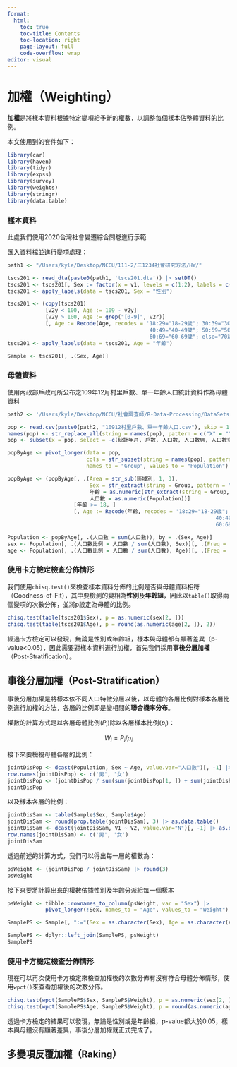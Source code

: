 ```yaml
---
format: 
  html: 
    toc: true
    toc-title: Contents
    toc-location: right
    page-layout: full
    code-overflow: wrap
editor: visual
---
```


# 加權（Weighting）

**加權**是將樣本資料根據特定變項給予新的權數，以調整每個樣本佔整體資料的比例。

本文使用到的套件如下：

```r
library(car)
library(haven)
library(tidyr)
library(expss)
library(survey)
library(weights)
library(stringr)
library(data.table)
```

### 樣本資料

此處我們使用2020台灣社會變遷綜合問卷進行示範

匯入資料檔並進行變項處理：

```r
path1 <- "/Users/kyle/Desktop/NCCU/111-2/三1234社會研究方法/HW/"
```

```r
tscs201 <- read_dta(paste0(path1, 'tscs201.dta')) |> setDT()
tscs201 <- tscs201[, Sex := factor(x = v1, levels = c(1:2), labels = c("男", "女"))]
tscs201 <- apply_labels(data = tscs201, Sex = "性別")

tscs201 <- (copy(tscs201)
            [v2y < 100, Age := 109 - v2y]
            [v2y > 100, Age := grep("[0-9]", v2r)]
            [, Age := Recode(Age, recodes = '18:29="18-29歲"; 30:39="30-39歲";
                                             40:49="40-49歲"; 50:59="50-59歲";
                                             60:69="60-69歲"; else="70歲以上"')])
tscs201 <- apply_labels(data = tscs201, Age = "年齡")

Sample <- tscs201[, .(Sex, Age)]
```

### 母體資料

使用內政部戶政司所公布之109年12月村里戶數、單一年齡人口統計資料作為母體資料

```r
path2 <- '/Users/kyle/Desktop/NCCU/社會調查師/R-Data-Processing/DataSets/'
```

```r
pop <- read.csv(paste0(path2, "10912村里戶數、單一年齡人口.csv"), skip = 1)
names(pop) <- str_replace_all(string = names(pop), pattern = c("X" = "", "\\." = ""))
pop <- subset(x = pop, select = -c(統計年月, 戶數, 人口數, 人口數男, 人口數女))

popByAge <- pivot_longer(data = pop, 
                         cols = str_subset(string = names(pop), pattern = "^[0-9]"), 
                         names_to = "Group", values_to = "Population") |> setDT()

popByAge <- (popByAge[, .(Area = str_sub(區域別, 1, 3), 
                          Sex = str_extract(string = Group, pattern = "[男女]$"), 
                          年齡 = as.numeric(str_extract(string = Group, pattern = "(^[0-9]{1,3})")),
                          人口數 = as.numeric(Population))]
                     [年齡 >= 18, ]
                     [, Age := Recode(年齡, recodes = '18:29="18-29歲"; 30:39="30-39歲";
                                                                  40:49="40-49歲"; 50:59="50-59歲";
                                                                  60:69="60-69歲"; else="70歲以上"')])

Population <- popByAge[, .(人口數 = sum(人口數)), by = .(Sex, Age)]
sex <- Population[, .(人口數比例 = 人口數 / sum(人口數), Sex)][, .(Freq = sum(人口數比例)), by = .(Sex)] |> t()
age <- Population[, .(人口數比例 = 人口數 / sum(人口數), Age)][, .(Freq = sum(人口數比例)), by = .(Age)] |> t()
```

### 使用卡方檢定檢查分佈情形

我們使用`chisq.test()`來檢查樣本資料分佈的比例是否與母體資料相符（Goodness-of-Fit），其中要檢測的變相為**性別**及**年齡組**，因此以`table()`取得兩個變項的次數分佈，並將p設定為母體的比例。

```r
chisq.test(table(tscs201$Sex), p = as.numeric(sex[2, ]))
chisq.test(table(tscs201$Age), p = round(as.numeric(age[2, ]), 2))
```

經過卡方檢定可以發現，無論是性別或年齡組，樣本與母體都有顯著差異（p-value\<0.05），因此需要對樣本資料進行加權，首先我們採用**事後分層加權**（Post-Stratification）。

## 事後分層加權（Post-Stratification）

事後分層加權是將樣本依不同人口特徵分層以後，以母體的各層比例對樣本各層比例進行加權的方法，各層的比例即是變相間的**聯合機率分布**。

權數的計算方式是以各層母體比例($P_i$)除以各層樣本比例($p_i$)：

$$W_i=P_i/p_i$$

接下來要檢視母體各層的比例：

```r
jointDisPop <- dcast(Population, Sex ~ Age, value.var="人口數")[, -1] |> as.data.frame()
row.names(jointDisPop) <- c('男', '女')
jointDisPop <- (jointDisPop / sum(sum(jointDisPop[1, ]) + sum(jointDisPop[2, ]))) |> round(3)
jointDisPop
```

以及樣本各層的比例：

```r
jointDisSam <- table(Sample$Sex, Sample$Age)
jointDisSam <- round(prop.table(jointDisSam), 3) |> as.data.table()
jointDisSam <- dcast(jointDisSam, V1 ~ V2, value.var="N")[, -1] |> as.data.frame()
row.names(jointDisSam) <- c('男', '女')
jointDisSam
```

透過前述的計算方式，我們可以得出每一層的權數為：

```r
psWeight <- (jointDisPop / jointDisSam) |> round(3)
psWeight
```

接下來要將計算出來的權數依據性別及年齡分派給每一個樣本

```r
psWeight <- tibble::rownames_to_column(psWeight, var = "Sex") |> 
            pivot_longer(!Sex, names_to = "Age", values_to = "Weight")

SamplePS <- Sample[, ":="(Sex = as.character(Sex), Age = as.character(Age))]

SamplePS <- dplyr::left_join(SamplePS, psWeight)
SamplePS
```

### 使用卡方檢定檢查分佈情形

現在可以再次使用卡方檢定來檢查加權後的次數分佈有沒有符合母體分佈情形，使用`wpct()`來查看加權後的次數分佈。

```r
chisq.test(wpct(SamplePS$Sex, SamplePS$Weight), p = as.numeric(sex[2, ]))
chisq.test(wpct(SamplePS$Age, SamplePS$Weight), p = round(as.numeric(age[2, ]), 2))
```

透過卡方檢定的結果可以發現，無論是性別或是年齡組，p-value都大於0.05，樣本與母體沒有顯著差異，事後分層加權就正式完成了。

## 多變項反覆加權（Raking）
